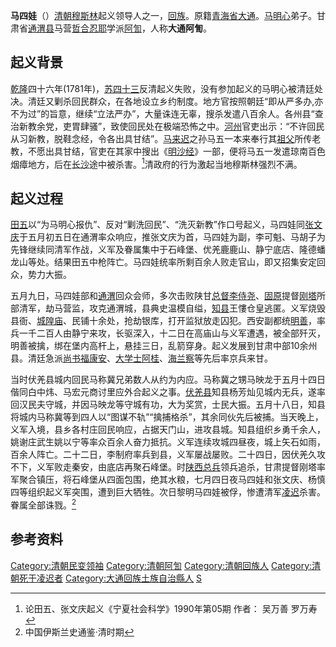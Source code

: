 {{refimprove|time=2013-05-02T18:18:39+00:00}}
'''马四娃'''（{{bd|?||1784年||}}）[[清朝|清朝]][[穆斯林|穆斯林]]起义领导人之一，[[回族|回族]]。原籍[[青海省|青海省]][[大通县|大通]]。[[马明心|马明心]]弟子。甘肃省[[通渭县|通渭县]]马营[[哲合忍耶|哲合忍耶]]学派[[阿訇|阿訇]]，人称'''大通阿訇'''。

== 起义背景 ==
[[乾隆|乾隆]]四十六年(1781年)，[[苏四十三|苏四十三]]反清起义失败，没有参加起义的马明心被清廷处决。清廷又剿杀回民群众，在各地设立乡约制度。地方官按照朝廷“即从严多办,亦不为过”的旨意，继续“立法严办”，大量诛连无辜，搜杀发遣八百余人。各州县“查治新教余党，吏胃肆骚”，致使回民处在极端恐怖之中。[[河州|河州]]官吏出示：“不许回民从习新教，脱鞋念经，令各出具甘结”。[[马来迟|马来迟]]之孙马五一本来奉行其[[祖父|祖父]]所传老教，不愿出具甘结，官吏在其家中搜出《[[明沙经|明沙经]]》一部，便将马五一发遣琼南百色烟瘴地方，后在[[长沙|长沙]]途中被杀害。<ref>论田五、张文庆起义《宁夏社会科学》1990年第05期 作者： 吴万善 罗万寿</ref>清政府的行为激起当地穆斯林强烈不满。

== 起义过程 ==
[[田五|田五]]以“为马明心报仇”、反对“剿洗回民”、“洗灭新教”作口号起义，马四娃同[[张文庆|张文庆]]于五月初五日在通渭率众响应，推张文庆为首，马四娃为副，李可魁、马胡子为先锋继续同清军作战，义军及眷属集中于石峰堡、优羌鹿鹿山、静宁底店、隆德蟠龙山等处。结果田五中枪阵亡。马四娃统率所剩百余人败走官山，即又招集安定回众，势力大振。

五月九日，马四娃部和[[通渭|通渭]]回众会师，多次击败陕甘[[总督|总督]][[李侍尧|李侍尧]]、[[固原|固原]]提督[[刚塔|刚塔]]所部清军，劫马营监，攻克通渭城，县典史温模自缢，[[知县|知县]]王慺仓皇逃匿。义军烧毁县衙、[[城隍庙|城隍庙]]、民铺十余处，抢劫银库，打开监狱放走囚犯。西安副都统[[明善|明善]]，率兵一千二百人由静宁来攻，长驱深入，十二日在高庙山与义军遭遇，被全部歼灭，明善被擒，绑在堡内高杆上，悬挂三日，乱箭穿身。起义发展到甘肃中部10余州县。清廷急派[[尚书|尚书]][[福康安|福康安]]、[[大学士|大学士]][[阿桂|阿桂]]、[[海兰察|海兰察]]等先后率京兵来甘。

当时伏羌县城内回民马称冀兄弟数人从约为内应。马称冀之甥马映龙于五月十四日偕同白中炜、马宏元商讨里应外合起义之事。[[伏羌县|伏羌县]]知县杨芳灿见城内无兵，遂率回汉民夫守城，并因马映龙等守城有功，大为奖赏，士民大振。五月十八日，知县将城内马称冀等到四人以“图谋不轨”“擒捕格杀”，其余同伙先后被捕。当天晚上，义军入境，县乡各村庄回民响应，占据天门山，进攻县城。知县组织乡勇千余人，姚谢庄武生姚以宁等率众百余人奋力抵抗。义军连续攻城四昼夜，城上矢石如雨，百余人阵亡。二十二日，李制府率兵到县，义军屡战屡败。二十四日，因伏羌久攻不下，义军败走秦安，由底店再聚石峰堡。时[[陕西|陕西]][[总兵|总兵]]领兵追杀，甘肃提督刚塔率军聚合镇压，将石峰堡从四面包围，绝其水粮，七月四日夜马四娃和张文庆、杨慎四等组织起义军突围，遭到巨大牺牲。次日黎明马四娃被俘，惨遭清军[[凌迟|凌迟]]杀害。眷属全部诛戮。<ref>中国伊斯兰史通鉴·清时期</ref>

== 参考资料 ==
{{Reflist}}

[[Category:清朝民变领袖|Category:清朝民变领袖]]
[[Category:清朝阿訇|Category:清朝阿訇]]
[[Category:清朝回族人|Category:清朝回族人]]
[[Category:清朝死于凌迟者|Category:清朝死于凌迟者]]
[[Category:大通回族土族自治縣人|Category:大通回族土族自治縣人]]
[[Category:马姓|S]]